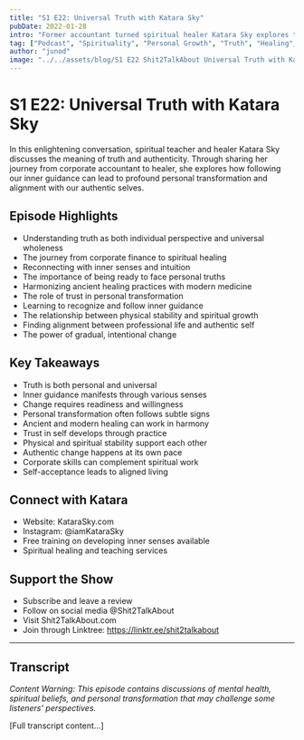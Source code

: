 ```yaml
---
title: "S1 E22: Universal Truth with Katara Sky"
pubDate: 2022-01-28
intro: "Former accountant turned spiritual healer Katara Sky explores the journey of uncovering personal truth, following inner guidance, and embracing authenticity. Through sharing her path from corporate life to spiritual teaching, she demonstrates how aligning with our truth can transform our lives."
tag: ["Podcast", "Spirituality", "Personal Growth", "Truth", "Healing", "Self-Discovery", "Career Change", "Intuition", "Inner Guidance", "Transformation"]
author: "junod"
image: "../../assets/blog/S1 E22 Shit2TalkAbout Universal Truth with Katara Sky.png"
---
```


# S1 E22: Universal Truth with Katara Sky

In this enlightening conversation, spiritual teacher and healer Katara Sky discusses the meaning of truth and authenticity. Through sharing her journey from corporate accountant to healer, she explores how following our inner guidance can lead to profound personal transformation and alignment with our authentic selves.

## Episode Highlights

- Understanding truth as both individual perspective and universal wholeness
- The journey from corporate finance to spiritual healing
- Reconnecting with inner senses and intuition
- The importance of being ready to face personal truths
- Harmonizing ancient healing practices with modern medicine
- The role of trust in personal transformation
- Learning to recognize and follow inner guidance
- The relationship between physical stability and spiritual growth
- Finding alignment between professional life and authentic self
- The power of gradual, intentional change

## Key Takeaways

- Truth is both personal and universal
- Inner guidance manifests through various senses
- Change requires readiness and willingness
- Personal transformation often follows subtle signs
- Ancient and modern healing can work in harmony
- Trust in self develops through practice
- Physical and spiritual stability support each other
- Authentic change happens at its own pace
- Corporate skills can complement spiritual work
- Self-acceptance leads to aligned living

## Connect with Katara

- Website: KataraSky.com
- Instagram: @iamKataraSky
- Free training on developing inner senses available
- Spiritual healing and teaching services

## Support the Show

- Subscribe and leave a review
- Follow on social media @Shit2TalkAbout
- Visit Shit2TalkAbout.com
- Join through Linktree: https://linktr.ee/shit2talkabout

---

## Transcript

*Content Warning: This episode contains discussions of mental health, spiritual beliefs, and personal transformation that may challenge some listeners' perspectives.*

[Full transcript content...]